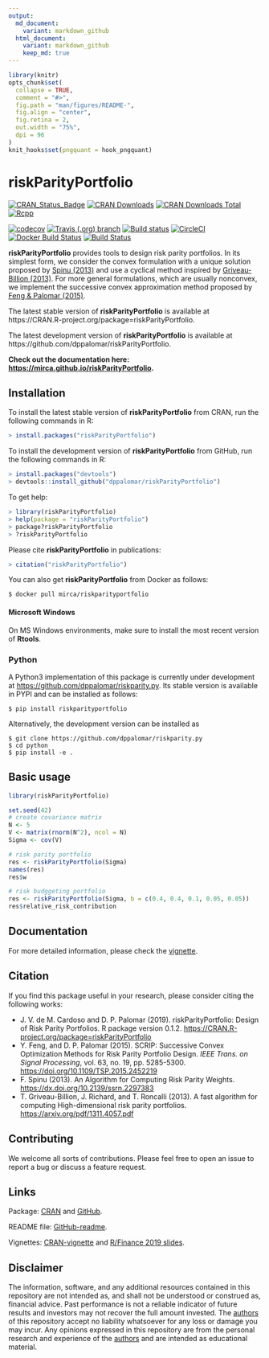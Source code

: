 ```yaml
---
output:
  md_document:
    variant: markdown_github
  html_document:
    variant: markdown_github
    keep_md: true  
---
```


<!-- README.md is generated from README.Rmd. Please edit that file -->

```r
library(knitr)
opts_chunk$set(
  collapse = TRUE,
  comment = "#>",
  fig.path = "man/figures/README-",
  fig.align = "center",
  fig.retina = 2,
  out.width = "75%",
  dpi = 96
)
knit_hooks$set(pngquant = hook_pngquant)
```


# riskParityPortfolio

[![CRAN_Status_Badge](https://www.r-pkg.org/badges/version/riskParityPortfolio)](https://CRAN.R-project.org/package=riskParityPortfolio)
[![CRAN Downloads](https://cranlogs.r-pkg.org/badges/riskParityPortfolio)](https://CRAN.R-project.org/package=riskParityPortfolio)
[![CRAN Downloads Total](https://cranlogs.r-pkg.org/badges/grand-total/riskParityPortfolio?color=brightgreen)](https://CRAN.R-project.org/package=riskParityPortfolio)
[![Rcpp](https://img.shields.io/badge/powered%20by-Rcpp-orange.svg?style=flat)](http://www.rcpp.org/)

[![codecov](https://codecov.io/gh/mirca/riskParityPortfolio/branch/master/graph/badge.svg)](https://codecov.io/gh/mirca/riskParityPortfolio)
[![Travis (.org) branch](https://img.shields.io/travis/mirca/riskParityPortfolio/master.svg?label=travis-ci&style=flat-square)](https://travis-ci.org/mirca/riskParityPortfolio)
[![Build status](https://img.shields.io/appveyor/ci/mirca/riskParityPortfolio.svg?label=windows&style=flat-square&logo=appveyor)](https://ci.appveyor.com/project/mirca/riskparityportfolio/branch/master)
[![CircleCI](https://circleci.com/gh/mirca/riskParityPortfolio.svg?style=svg)](https://circleci.com/gh/mirca/riskParityPortfolio)
[![Docker Build Status](https://img.shields.io/docker/build/mirca/riskparityportfolio.svg)](https://hub.docker.com/r/mirca/riskparityportfolio/)
[![Build Status](https://dev.azure.com/jvmirca/riskParityPortfolio/_apis/build/status/mirca.riskParityPortfolio?branchName=master)](https://dev.azure.com/jvmirca/riskParityPortfolio/_build/latest?definitionId=1&branchName=master)

**riskParityPortfolio** provides tools to design risk parity portfolios.
In its simplest form, we consider the convex formulation with a unique solution proposed by
[Spinu (2013)](https://dx.doi.org/10.2139/ssrn.2297383) and use a cyclical method inspired by
[Griveau-Billion (2013)](https://arxiv.org/pdf/1311.4057.pdf). For more general formulations,
which are usually nonconvex, we implement the successive convex approximation
method proposed by [Feng & Palomar (2015)](https://doi.org/10.1109/TSP.2015.2452219).

The latest stable version of **riskParityPortfolio** is available at https://CRAN.R-project.org/package=riskParityPortfolio.

The latest development version of **riskParityPortfolio** is available at https://github.com/dppalomar/riskParityPortfolio.

**Check out the documentation here: [https://mirca.github.io/riskParityPortfolio](https://mirca.github.io/riskParityPortfolio).**

## Installation
To install the latest stable version of **riskParityPortfolio** from CRAN, run the following commands in R:
```r
> install.packages("riskParityPortfolio")
```

To install the development version of **riskParityPortfolio** from GitHub, run the following commands in R:
```r
> install.packages("devtools")
> devtools::install_github("dppalomar/riskParityPortfolio")
```

To get help:
```r
> library(riskParityPortfolio)
> help(package = "riskParityPortfolio")
> package?riskParityPortfolio
> ?riskParityPortfolio
```

Please cite **riskParityPortfolio** in publications:
```r
> citation("riskParityPortfolio")
```

You can also get **riskParityPortfolio** from Docker as follows:
```
$ docker pull mirca/riskparityportfolio
```

#### Microsoft Windows
On MS Windows environments, make sure to install the most recent version of
**Rtools**.

### Python

A Python3 implementation of this package is currently under development at [https://github.com/dppalomar/riskparity.py](https://github.com/dppalomar/riskparity.py).
Its stable version is available in PYPI and can be installed as follows:
```
$ pip install riskparityportfolio
```

Alternatively, the development version can be installed as
```
$ git clone https://github.com/dppalomar/riskparity.py
$ cd python
$ pip install -e .
```

## Basic usage

```r
library(riskParityPortfolio)

set.seed(42)
# create covariance matrix
N <- 5
V <- matrix(rnorm(N^2), ncol = N)
Sigma <- cov(V)

# risk parity portfolio
res <- riskParityPortfolio(Sigma)
names(res)
res$w

# risk budggeting portfolio
res <- riskParityPortfolio(Sigma, b = c(0.4, 0.4, 0.1, 0.05, 0.05))
res$relative_risk_contribution
```

## Documentation
For more detailed information, please check the
[vignette](https://CRAN.R-project.org/package=riskParityPortfolio/vignettes/RiskParityPortfolio.html).

## Citation
If you find this package useful in your research, please consider citing the following works:

- J. V. de M. Cardoso and D. P. Palomar (2019). riskParityPortfolio:
  Design of Risk Parity Portfolios. R package version 0.1.2.
  <https://CRAN.R-project.org/package=riskParityPortfolio>
- Y. Feng, and D. P. Palomar (2015). SCRIP: Successive Convex Optimization Methods for
  Risk Parity Portfolio Design. _IEEE Trans. on Signal Processing_, vol. 63, no. 19,
  pp. 5285-5300. <https://doi.org/10.1109/TSP.2015.2452219>
- F. Spinu (2013). An Algorithm for Computing Risk Parity Weights.
  <https://dx.doi.org/10.2139/ssrn.2297383>
- T. Griveau-Billion, J. Richard, and T. Roncalli (2013). A fast algorithm for computing High-dimensional risk parity portfolios. <https://arxiv.org/pdf/1311.4057.pdf>


## Contributing
We welcome all sorts of contributions. Please feel free to open an issue
to report a bug or discuss a feature request.


## Links
Package: [CRAN](https://CRAN.R-project.org/package=riskParityPortfolio) and [GitHub](https://github.com/dppalomar/riskParityPortfolio).

README file: [GitHub-readme](https://github.com/dppalomar/riskParityPortfolio/blob/master/README.md).

Vignettes: [CRAN-vignette](https://CRAN.R-project.org/package=riskParityPortfolio/vignettes/RiskParityPortfolio.html) and
[R/Finance 2019 slides](https://docs.google.com/viewer?url=https://github.com/dppalomar/riskParityPortfolio/raw/master/vignettes/RFinance2019-slides.pdf).


## Disclaimer
The information, software, and any additional resources contained in this repository are not intended as,
and shall not be understood or construed as, financial advice.
Past performance is not a reliable indicator of future results and investors may not recover the full
amount invested.
The [authors](https://github.com/dppalomar/riskParityPortfolio/blob/master/AUTHORS.md) of this repository
accept no liability whatsoever for any loss or damage you may incur.  Any opinions expressed in this repository
are from the personal research and experience of the [authors](https://github.com/dppalomar/riskParityPortfolio/blob/master/AUTHORS.md) and are intended as educational material.

